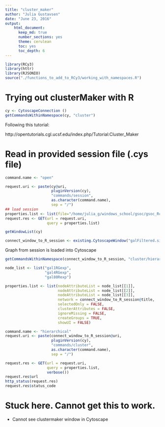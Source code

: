 ```yaml
---
title: "cluster_maker"
author: "Julia Gustavsen"
date: "June 23, 2016"
output: 
    html_document:
      keep_md: true
      number_sections: yes
      theme: cerulean
      toc: yes
      toc_depth: 6 
---
```


```r
library(RCy3)
library(httr)
library(RJSONIO)
source("./functions_to_add_to_RCy3/working_with_namespaces.R")
```

# Trying out clusterMaker with R 
```r
cy <- CytoscapeConnection ()
getCommandsWithinNamespace(cy, "cluster")
```

Following this tutorial: 

http://opentutorials.cgl.ucsf.edu/index.php/Tutorial:Cluster_Maker

# Read in provided session file (.cys file)
```r
command.name <- "open"

request.uri <- paste(cy@uri,
                     pluginVersion(cy),
                     "commands/session",
                     as.character(command.name),
                     sep = "/")
## load session
properties.list <- list(file="/home/julia_g/windows_school/gsoc/gsoc_Rcy3_vignettes/data/GalFiltered.cys")
request.res <- GET(url = request.uri,
                   query = properties.list)

getWindowList(cy)

connect_window_to_R_session <- existing.CytoscapeWindow("galFiltered.sif",                                                                      copy.graph.from.cytoscape.to.R = FALSE)
```

Graph from session is loaded into Cytoscape

```r
getCommandsWithinNamespace(connect_window_to_R_session, "cluster/hierarchical")
```


```r
node_list <- list("gal1RGexp",
                  "gal4RGexp",
                  "gal80Rexp")

properties.list <- list(nodeAttributeList = node_list[[1]],
                        nodeAttributeList = node_list[[2]],
                        nodeAttributeList = node_list[[3]],
                        network = connect_window_to_R_session@title,
                        selectedOnly = FALSE,
                        clusterAttributes = FALSE,
                        ignoreMissing = FALSE,
                        createGroups = TRUE,
                        showUI = FALSE)

command.name <- "hierarchical"
request.uri <- paste(connect_window_to_R_session@uri,
                     pluginVersion(cy),
                     "commands/cluster",
                     as.character(command.name),
                     sep = "/")

request.res <- GET(url = request.uri,
                   query = properties.list,
                   verbose())
request.res$url
http_status(request.res)
request.res$status_code
```

# Stuck here. Cannot get this to work. 

- Cannot see clustermaker window in Cytoscape
